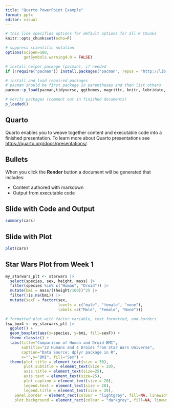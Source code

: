 ```yaml
---
title: "Quarto PowerPoint Example"
format: pptx
editor: visual
---
```



```r

# this line specifies options for default options for all R Chunks
knitr::opts_chunk$set(echo=F)

# suppress scientific notation
options(scipen=100,
        getSymbols.warning4.0 = FALSE)

# install helper package (pacman), if needed
if (!require("pacman")) install.packages("pacman", repos = "http://lib.stat.cmu.edu/R/CRAN/")

# install and load required packages
# pacman should be first package in parentheses and then list others
pacman::p_load(pacman,tidyverse, ggthemes, magrittr, knitr, lubridate, gridExtra, RColorBrewer)

# verify packages (comment out in finished documents)
p_loaded()

```


## Quarto

Quarto enables you to weave together content and executable code into a finished presentation. To learn more about Quarto presentations see <https://quarto.org/docs/presentations/>.

## Bullets

When you click the **Render** button a document will be generated that includes:

-   Content authored with markdown
-   Output from executable code

## Slide with Code and Output

```r
summary(cars)
```

## Slide with Plot

```r
plot(cars)
```

## Star Wars Plot from Week 1

```r

my_starwars_plt <- starwars |>
  select(species, sex, height, mass) |>
  filter(species %in% c("Human", "Droid")) |>
  mutate(bmi = mass/((height/100))^2) |>
  filter(!is.na(bmi)) |>
  mutate(sexF = factor(sex, 
                       levels = c("male", "female", "none"),
                       labels =c("Male", "Female", "None")))

# formatted plot with factor variable, text formatted, and borders
(sw_box4 <- my_starwars_plt |>
  ggplot() +
  geom_boxplot(aes(x=species, y=bmi, fill=sexF)) + 
  theme_classic() + 
  labs(title="Comparison of Human and Droid BMI",
       subtitle="22 Humans and 4 Droids from Star Wars Universe",
       caption="Data Source: dplyr package in R",
       x="",y="BMI", fill="Sex") + 
  theme(plot.title = element_text(size = 30),
        plot.subtitle = element_text(size = 20),
        axis.title = element_text(size=25),
        axis.text = element_text(size=25),
        plot.caption = element_text(size = 20),
        legend.text = element_text(size = 20),
        legend.title = element_text(size = 20),
    panel.border = element_rect(colour = "lightgrey", fill=NA, linewidth=2),
    plot.background = element_rect(colour = "darkgrey", fill=NA, linewidth=2)))

```




